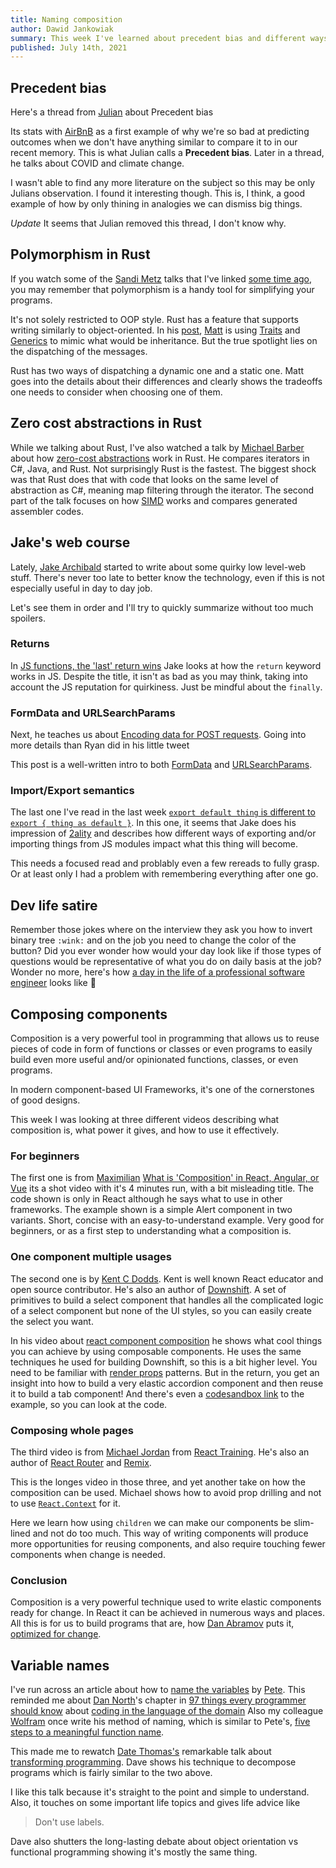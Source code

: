 ```yaml
---
title: Naming composition
author: Dawid Jankowiak
summary: This week I've learned about precedent bias and different ways of writing polymorphic code in Rust. I've also refreshed my knowledge about composing react components and dived into JS quirks with Jake. Lastly, I remind myself how to compose components and name things.
published: July 14th, 2021
---
```


## Precedent bias

Here's a thread from [Julian](https://www.julian.com/) about Precedent bias

<Tweet id="1411796109408620546" />

Its stats with [AirBnB](https://www.airbnb.com/) as a first example of why we're so bad at predicting
outcomes when we don't have anything similar to compare it to in our recent memory. This is what
Julian calls a **Precedent bias**. Later in a thread, he talks about COVID and climate change.

I wasn't able to find any more literature on the subject so this may be only Julians observation.
I found it interesting though. This is, I think, a good example of how by only thining in analogies
we can dismiss big things.

*Update*
It seems that Julian removed this thread, I don't know why.

## Polymorphism in Rust

If you watch some of the [Sandi Metz](https://sandimetz.com/about) talks that I've linked
[some time ago](/journal/004-simple#Path-to-Simple-OO),
you may remember that polymorphism is a handy tool for simplifying your programs.

It's not solely restricted to OOP style. Rust has a feature that supports writing
similarly to object-oriented. In his [post](https://oswalt.dev/2021/06/polymorphism-in-rust/),
[Matt](https://twitter.com/mierdin/) is using
[Traits](https://doc.rust-lang.org/stable/book/ch10-02-traits.html#traits-defining-shared-behavior)
and [Generics](https://doc.rust-lang.org/stable/book/ch10-01-syntax.html#generic-data-types)
to mimic what would be inheritance. But the true spotlight lies on the dispatching of the messages.

Rust has two ways of dispatching a dynamic one and a static one. Matt goes into the details
about their differences and clearly shows the tradeoffs one needs to consider when choosing one of them.

## Zero cost abstractions in Rust

While we talking about Rust, I've also watched a talk by [Michael Barber]()
about how [zero-cost abstractions](https://youtu.be/JCGjjk5ccV0) work in Rust.
He compares iterators in C#, Java, and Rust. Not surprisingly Rust is the fastest. The biggest
shock was that Rust does that with code that looks on the same level of abstraction as C#, meaning
map filtering through the iterator. The second part of the talk focuses on how
[SIMD](https://en.wikipedia.org/wiki/SIMD) works and compares generated assembler codes.

## Jake's web course

Lately, [Jake Archibald](https://twitter.com/jaffathecake) started to write about some quirky low
level-web stuff. There's never too late to better know the technology, even if this is not especially
useful in day to day job.

Let's see them in order and I'll try to quickly summarize without too much spoilers.

### Returns

In [JS functions, the 'last' return wins](https://jakearchibald.com/2021/last-return-wins/)
Jake looks at how the `return` keyword works in JS. Despite the title, it isn't as bad as you may think,
taking into account the JS reputation for quirkiness. Just be mindful about the `finally`.

### FormData and URLSearchParams

Next, he teaches us about
[Encoding data for POST requests](https://jakearchibald.com/2021/encoding-data-for-post-requests/).
Going into more details than Ryan did in his little tweet

<Tweet id="1330360556889452545" />

This post is a well-written intro to both
[FormData](https://developer.mozilla.org/en-US/docs/Web/API/FormData) and
[URLSearchParams](https://developer.mozilla.org/en-US/docs/Web/API/URLSearchParams).

### Import/Export semantics

The last one I've read in the last week [`export default thing` is different to `export { thing as default }`](https://jakearchibald.com/2021/export-default-thing-vs-thing-as-default/).
In this one, it seems that Jake does his impression of
[2ality](https://2ality.com/index.html) and describes how
different ways of exporting and/or importing things from JS modules impact what this thing will become.

This needs a focused read and problably even a few rereads to fully grasp. Or at least only I had a problem
with remembering everything after one go.

## Dev life satire

Remember those jokes where on the interview they ask you how to invert binary tree `:wink:` and on the job
you need to change the color of the button? Did you ever wonder how would your day look like
if those types of questions would be representative of what you do on daily basis at the job?
Wonder no more, here's how
[a day in the life of a professional software engineer](https://www.darkcoding.net/software/a-day-in-the-life-of-a-professional-software-engineer/)
looks like 🤣

## Composing components

Composition is a very powerful tool in programming that allows us to reuse pieces of code in form
of functions or classes or even programs to easily build even more useful and/or opinionated
functions, classes, or even programs.

In modern component-based UI Frameworks, it's one of the cornerstones of good designs.

This week I was looking at three different videos describing what composition is, what power it gives,
and how to use it effectively.

### For beginners

The first one is from [Maximilian](https://twitter.com/maxedapps)
[What is 'Composition' in React, Angular, or Vue](https://youtu.be/of7isf3YBZ4) its a shot video with
it's 4 minutes run, with a bit misleading title. The code shown is only in React although he says
what to use in other frameworks. The example shown is a simple Alert component in two variants.
Short, concise with an easy-to-understand example. Very good for beginners, or as a first step
to understanding what a composition is.

### One component multiple usages

The second one is by [Kent C Dodds](https://twitter.com/kentcdodds).
Kent is well known React educator and open source contributor. He's also an author of
[Downshift](https://kentcdodds.com/blog/introducing-downshift-for-react).
A set of primitives to build a select component that handles all the complicated logic of
a select component but none of the UI styles, so you can easily create the select you want.

In his video about [react component composition](https://youtu.be/eLNS6GMejjw) he shows what cool things
you can achieve by using composable components. He uses the same techniques he used for building
Downshift, so this is a bit higher level. You need to be familiar with
[render props](https://reactjs.org/docs/render-props.html) patterns.
But in the return, you get an insight into how to build a very elastic accordion
component and then reuse it to build a tab component! And there's even a
[codesandbox link](https://codesandbox.io/s/924217jvro) to the example, so you can look at the code.

### Composing whole pages

The third video is from [Michael Jordan](https://twitter.com/mjackson) from
[React Training](https://reacttraining.com/).
He's also an author of [React Router](https://reactrouter.com/) and [Remix](https://remix.run/).

This is the longes video in those three, and yet another take on how the composition can be used.
Michael shows how to avoid prop drilling and not to use
[`React.Context`](https://reactjs.org/docs/context.html) for it.

Here we learn how using `children` we can make our components be slim-lined and not do too much.
This way of writing components will produce more opportunities for reusing components, and also
require touching fewer components when change is needed.

### Conclusion

Composition is a very powerful technique used to write elastic components ready for change.
In React it can be achieved in numerous ways and places. All this is for us to build programs
that are, how [Dan Abramov](https://twitter.com/dan_abramov) puts it,
[optimized for change](https://overreacted.io/optimized-for-change/).

## Variable names

I've run across an article about how to
[name the variables](https://blog.thepete.net/blog/2021/06/24/explaining-variable/)
by [Pete](https://twitter.com/ph1).
This reminded me about [Dan North](https://twitter.com/tastapod)'s chapter in
[97 things every programmer should know](https://www.oreilly.com/library/view/97-things-every/9780596809515/#:~:text=97%20Things%20Every%20Programmer%20Should%20Know%201%20Act,Choose%20Your%20Tools%20with%20Care%20More%20items...%20)
about [coding in the language of the domain](https://github.com/97-things/97-things-every-programmer-should-know/blob/master/en/thing_11/README.md)
Also my colleague [Wolfram](https://twitter.com/wolframkriesing?s=20)
once write his method of naming, which is similar to Pete's,
[five steps to a meaningful function name](http://www.uxebu.com/index.html%3Fp=3048.html).

This made me to rewatch [Date Thomas's](https://twitter.com/pragdave)
remarkable talk about [transforming programming](https://youtu.be/iLMiPhYVG8w).
Dave shows his technique to decompose programs which is fairly similar to the two above.

I like this talk because it's straight to the point and simple to understand.
Also, it touches on some important life topics and gives life advice like

> Don't use labels.

Dave also shutters the long-lasting debate about object orientation vs functional programming
showing it's mostly the same thing.

